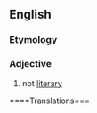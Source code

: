==English==

===Etymology===
{{prefix|en|non|literary}}

===Adjective===
{{en-adj|-}}

# not [[literary]]

====Translations===
{{trans-top|not literary}}
{{trans-mid}}
{{trans-bottom}}